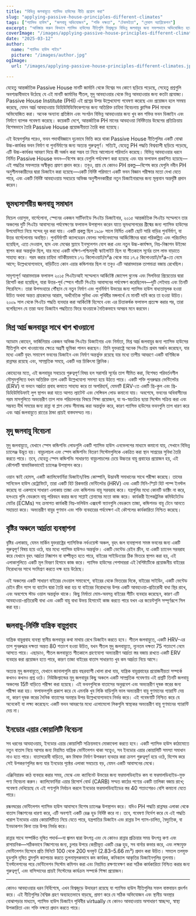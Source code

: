 ```yaml
---
title: "বিভিন্ন জলবায়ুতে প্যাসিভ হাউসের নীতি প্রয়োগ করা"
slug: "applying-passive-house-principles-different-climates"
tags: ["প্যাসিভ হাউস", "জলবায়ু অভিযোজন", "শক্তি দক্ষতা", "টেকসইতা", "গ্লোবাল অ্যাপ্লিকেশন"]
excerpt: "আবিষ্কার করুন কিভাবে প্যাসিভ হাউসের নীতিগুলি বিশ্বজুড়ে বিভিন্ন জলবায়ুর জন্য সফলভাবে অভিযোজিত হতে পারে, বাস্তব উদাহরণ এবং যেকোন পরিবেশে আরাম এবং দক্ষতা বজায় রাখার জন্য ব্যবহারিক সমাধান সহ।"
coverImage: "/images/applying-passive-house-principles-different-climates.jpg"
date: "2025-03-12"
author:
  name: "প্যাসিভ হাউস গাইড"
  picture: "/images/author.jpg"
ogImage:
  url: "/images/applying-passive-house-principles-different-climates.jpg"

---
```

যেহেতু আন্তর্জাতিক Passive House মানটি জার্মানি থেকে বিশ্বের সব কোণে ছড়িয়ে পড়েছে, সেহেতু প্রশ্নগুলি অবশ্যম্ভাবীভাবে উঠেছে যে এই মানটি জার্মানির শীতল, মৃদু আবহাওয়ার থেকে ভিন্ন আবহাওয়ার জন্য কতটা প্রযোজ্য। Passive House Institute (PHI) এই প্রশ্নের উপর উল্লেখযোগ্য গবেষণা করেছে এবং প্রয়োজন হলে সমন্বয় করেছে, যেমন আর্দ্র আবহাওয়ায় ডিহিউমিডিফিকেশনের জন্য অতিরিক্ত চাহিদা বিবেচনায় ক্লাসিক PH মানকে অভিযোজিত করা। অনেক অন্যান্য প্রতিষ্ঠান এবং সংগঠন বিভিন্ন আবহাওয়ার জন্য খুব কম শক্তির ভবন ডিজাইন এবং নির্মাণে ব্যাপক গবেষণা করেছে। কয়েকটি দেশে, আন্তর্জাতিক PH মানের আবহাওয়া নির্দিষ্টতার উদ্বেগের প্রতিক্রিয়ায় বিশেষভাবে তৈরি Passive House প্রয়োজনীয়তা তৈরি করা হয়েছে।

এই উদ্বেগগুলির পরেও, ভবন পদার্থবিজ্ঞানে দৃঢ়ভাবে ভিত্তি করে থাকা Passive House নীতিগুলির একটি বোঝা উচ্চ-কার্যকর ভবন নির্মাণ বা পুনর্নির্মাণের জন্য অত্যন্ত গুরুত্বপূর্ণ। সত্যিই, যেহেতু PH পদ্ধতি বিশ্বব্যাপী ছড়িয়ে পড়েছে, এটি উচ্চ-কার্যকর আবরণ দিয়ে কী অর্জন করা সম্ভব তা নিয়ে আলোচনা পরিবর্তন করেছে। বিভিন্ন আবহাওয়ার ধরনে নির্মিত Passive House ভবন—বিশেষ করে যেগুলি পর্যবেক্ষণ করা হয়েছে এবং যার ফলাফল প্রকাশিত হয়েছে—এই পদ্ধতির সফলতার অস্বীকৃত প্রমাণ প্রদান করে। তবুও, প্রায় যে কোনও PH প্রকল্প—বিশেষ করে যেগুলি নবীন PH অনুশীলনকারীদের দ্বারা ডিজাইন করা হয়েছে—একটি নির্দিষ্ট পরিমাণে একটি ভবন বিজ্ঞান পরীক্ষার মতো দেখা যেতে পারে, এবং একটি নির্দিষ্ট আবহাওয়ায় সবচেয়ে অভিজ্ঞ অনুশীলনকারীরা নতুন ডিজাইনারদের জন্য মূল্যবান অন্তর্দৃষ্টি প্রদান করেন।
## ভূমধ্যসাগরীয় জলবায়ু সমাধান

মিচেল ওয়াসুফ, বার্সেলোনা, স্পেনের একজন সার্টিফাইড পিএইচ ডিজাইনার, ২০১৫ আন্তর্জাতিক পিএইচ সম্মেলনে তার অঞ্চলের দুটি পিএইচ আবাসনের পর্যবেক্ষণের ফলাফল উপস্থাপন করেন যাতে ভূমধ্যসাগরের গ্রীষ্মের জন্য প্যাসিভ হাউসের উপযোগিতা নিয়ে সন্দেহ দূর করা যায়। একটি প্রকল্প ছিল ১৯১৮ সালে নির্মিত একটি ছোট সারি বাড়ির পুনর্নির্মাণ, যা উত্তর বার্সেলোনায় অবস্থিত। পুনর্নির্মাণটি ক্যালডেরন ফোলচ সার্সানেদাসের আর্কিটেক্টদের দ্বারা পরিকল্পিত এবং পরিচালিত হয়েছিল, এতে দেওয়াল, ছাদ এবং মেঝের স্ল্যাবে ইনসুলেশন যোগ করা এবং নতুন উচ্চ-কার্যক্ষম, নিম্ন-নিষ্কাশন উইন্ডো স্থাপন করা অন্তর্ভুক্ত ছিল, যার মধ্যে একটি দক্ষিণ-পশ্চিমমুখী স্কাইলাইট ছিল যা শীতকালে সূর্যের তাপ লাভ বাড়াতে সাহায্য করে। গরম করার চাহিদা নাটকীয়ভাবে ১৭১ কিলোওয়াট/ম²a থেকে মাত্র ১৭.৫ কিলোওয়াট/ম²a-তে নেমে আসে; উল্লেখযোগ্যভাবে, বাড়িটিতে কোন এয়ার কন্ডিশনার ছিল না তবুও এটি আরামদায়ক তাপমাত্রা বজায় রেখেছিল।

সাদৃশ্যপূর্ণ আরামদায়ক ফলাফল ২০১৫ পিএইচআই সম্মেলনে আর্কিটেক্ট জোসেপ বুনেস্ক এবং সিলভিয়া প্রিয়েতোর দ্বারা রিপোর্ট করা হয়েছিল, যারা উত্তর-পূর্ব স্পেনে পাঁচটি পিএইচ আবাসনের পর্যবেক্ষণ করেছিলেন—দুটি লেইদায় এবং তিনটি পিরেনিসে। তারা উপসংহারে পৌঁছান যে নতুন নির্মাণ এবং পুনর্নির্মাণ উভয়ের জন্য প্যাসিভ হাউস বাধ্যতামূলক হওয়া উচিত অথবা অন্তত গ্রাহকদের আরাম, অর্থনৈতিক সুবিধা এবং পৃথিবীর মঙ্গলার্থে যে মানটি দাবি করে তা হওয়া উচিত। ২০০৯ সাল থেকে পিএইচ পদ্ধতি ব্যবহার করা আর্কিটেক্ট হিসেবে এবং এর চিত্তাকর্ষক ফলাফল প্রত্যক্ষ করার পর, তারা বলেছিলেন যে তারা অন্য ডিজাইন পদ্ধতিতে ফিরে যাওয়াকে নৈতিকভাবে অসম্ভব মনে করবেন।
## মিশ্র আর্দ্র জলবায়ুর সাথে খাপ খাওয়ানো

অ্যাডাম কোহেন, ভার্জিনিয়ার একজন অভিজ্ঞ পিএইচ ডিজাইনার এবং নির্মাতা, মিশ্র আর্দ্র জলবায়ুর জন্য প্যাসিভ হাউসের নীতিগুলি খাপ খাওয়ানোর ক্ষেত্রে অগ্রণী ভূমিকা পালন করছেন। তিনি যুক্তরাষ্ট্রে অনেক পিএইচ প্রথম অর্জন করেছেন, যার মধ্যে একটি বৃহৎ সমাবেশ ভবনের ডিজাইন এবং নির্মাণ অন্তর্ভুক্ত রয়েছে যার মধ্যে তাপীয় আবরণে একটি বাণিজ্যিক রান্নাঘর রয়েছে এবং, সাম্প্রতিক সময়ে, একটি দন্ত চিকিৎসা ক্লিনিক।

কোহেনের মতে, এই জলবায়ুর সবচেয়ে গুরুত্বপূর্ণ বিষয় হল সরাসরি সূর্যের তাপ সীমিত করা, বিশেষত পরিবর্তনশীল মৌসুমগুলিতে যখন অতিরিক্ত তাপ একটি উল্লেখযোগ্য সমস্যা হয়ে উঠতে পারে। একটি শক্তি পুনরুদ্ধার ভেন্টিলেটর (ERV) যা ভবনে আর্দ্রতা প্রবাহ কমাতে সাহায্য করে তা অপরিহার্য, যেমনটি ERV-তে একটি প্রি-কুল এবং প্রি-ডিহিউমিডিফাই লুপ স্থাপন করা যাতে আগত ল্যাটেন্ট এবং সেন্সিবল লোড কমানো যায়। অবশেষে, ভবনের অধিবাসীদের গরম মাসগুলিতে অভ্যন্তরীণ তাপ লাভ পরিচালনার বিষয়ে শিক্ষা প্রয়োজন, যা অ-স্বয়ংক্রিয় ছায়া সিস্টেম সক্রিয় করা এবং সম্ভবত দীর্ঘ সময়ের জন্য রান্না বা প্লাগ লোড সীমাবদ্ধ করা অন্তর্ভুক্ত করে, কারণ প্যাসিভ হাউসের ভবনগুলি তাপ ধারণ করে এবং আর্দ্র জলবায়ুতে রাতের ঠান্ডা প্রায়ই বাস্তবসম্মত নয়।
## মৃদু জলবায়ু বিবেচনা

মৃদু জলবায়ুতে, যেখানে স্পেস কন্ডিশনিং লোডগুলি একটি প্যাসিভ হাউস এনভেলপের মাধ্যমে কমানো যায়, সেখানে বিভিন্ন চ্যালেঞ্জ উদ্ভূত হয়। বায়ুচলাচল এবং স্পেস কন্ডিশনিং বিতরণ সিস্টেমগুলিকে একত্রিত করা স্থান সাশ্রয়ের সুবিধা তৈরি করতে পারে। তবে, যেহেতু স্পেস কন্ডিশনিং সাধারণত বায়ুচলাচলের চেয়ে উচ্চতর বায়ু প্রবাহের প্রয়োজন হয়, এই কৌশলটি স্বাভাবিকভাবেই চ্যালেঞ্জ উপস্থাপন করে।

ওয়ান স্কাই হোমস, একটি ক্যালিফোর্নিয়া ডিজাইন/বিল্ড কোম্পানি, উদ্ভাবনী সমাধানের সাথে পরীক্ষা করেছে। তাদের সানিভেল হাউস রেট্রোফিটে, তারা একটি হিট রিকভারি ভেন্টিলেটর (HRV) এবং একটি মিনি-স্প্লিট হিট পাম্প ইনস্টল করেছে যা একসাথে সাধারণ এলাকায় তাজা এবং কন্ডিশনড বায়ু সরবরাহ করে। যন্ত্রগুলির মধ্যে কোনটি ডাক্টিং না করে, হলওয়ে গুলি বেডরুমে বায়ু পরিবহন করার জন্য সাপ্লাই প্লেনামের মতো কাজ করে। কার্যকরী ইলেকট্রনিক কমিউটেটেড মোটর (ECMs) সহ ক্রমাগত কার্যকরী নিম্ন-ভলিউম এক্সহস্ট ফ্যানগুলি বেডরুমে তাজা, কন্ডিশনড বায়ু টেনে আনতে সহায়তা করে। অভ্যন্তরীণ বায়ুর গুণমান এবং শক্তি ব্যবহারের পর্যবেক্ষণ এই কৌশলের কার্যকারিতা নিশ্চিত করেছে।
## বৃষ্টির অঞ্চলে আর্দ্রতা ব্যবস্থাপনা

বৃষ্টির এলাকায়, যেমন মার্কিন যুক্তরাষ্ট্রের প্যাসিফিক নর্থওয়েস্ট অঞ্চল, বৃহৎ জল ব্যবস্থাপনা সমস্ত ভবনের জন্য একটি গুরুত্বপূর্ণ বিষয় হয়ে ওঠে, যার মধ্যে প্যাসিভ হাউসও অন্তর্ভুক্ত। একটি ভেন্টেড রেইন স্ক্রীন, যা একটি চ্যানেল সরবরাহ করে যেখানে বৃহৎ আর্দ্রতা নিষ্কাশন বা বাষ্পীভূত হতে পারে, বাইরের সাইডিংয়ের ঠিক ভিতরে স্থাপন করা হয়, এই এলাকাগুলিতে একটি মূল বিবরণ হিসাবে কাজ করে। প্যাসিভ হাউসের পেশাদাররা এই বৈশিষ্ট্যটিকে প্রয়োজনীয় বাইরের নিরোধনের সাথে সংমিশ্রণ করতে দক্ষ হয়ে উঠেছে।

এই অঞ্চলের একটি সাধারণ বাইরের দেওয়াল সমাবেশে, বাইরের থেকে ভিতরের দিকে, বাইরের সাইডিং, একটি ভেন্টেড রেইন স্ক্রীন গ্যাপ যা ব্যাটেন দ্বারা তৈরি করা হয় যা বাইরের নিরোধনের উপর একটি আবহাওয়া-প্রতিরোধী বাধা স্থির রাখে, এবং অবশেষে স্টাড ওয়াল অন্তর্ভুক্ত থাকে। কিছু নির্মাতা মোম-অবসন্ন বাইরের শীটিং ব্যবহার করেছেন, কারণ এটি আবহাওয়া-প্রতিরোধী বাধা এবং একটি বায়ু বাধা উভয় হিসাবেই কাজ করতে পারে যখন এর জয়েন্টগুলি সম্পূর্ণরূপে সিল করা হয়।

## জলবায়ু-নির্দিষ্ট যান্ত্রিক বায়ুপ্রবাহ

যান্ত্রিক বায়ুপ্রবাহ ব্যবস্থা স্থানীয় জলবায়ুর কথা মাথায় রেখে ডিজাইন করতে হবে। শীতল জলবায়ুতে, একটি HRV-এর তাপ পুনরুদ্ধার দক্ষতা অন্তত 80 শতাংশ হওয়া উচিত, যখন শীতল মৃদু জলবায়ুতে, ন্যূনতম দক্ষতা 75 শতাংশে নেমে আসতে পারে। এছাড়াও, শীতল জলবায়ুতে শীতকালে গ্রহণযোগ্য অভ্যন্তরীণ আর্দ্রতা স্তর বজায় রাখতে একটি ERV ব্যবহার করা প্রয়োজন হতে পারে, কারণ তাজা বাইরের বাতাস সাধারণত খুব কম আর্দ্রতা নিয়ে আসে।

অত্যন্ত মৃদু জলবায়ুতে, যেখানে জানালাগুলি প্রায় বছরব্যাপী খোলা রাখা যায়, যান্ত্রিক বায়ুপ্রবাহের প্রয়োজনীয়তা সম্পর্কে কখনও কখনও প্রশ্ন ওঠে। নিউজিল্যান্ডের মৃদু জলবায়ুর কিছু অঞ্চলে একটি সাম্প্রতিক গবেষণায় এই প্রশ্নটি তিনটি জলবায়ু অঞ্চলের 15টি বাড়িতে পরীক্ষা করা হয়েছে। এই ভবনগুলিকে বাতাসের অনুপ্রবেশ এবং অভ্যন্তরীণ দূষক স্তরের জন্য পরীক্ষা করা হয়। ফলাফলগুলি প্রকাশ করে যে এমনকি খুব লিকি বাড়িগুলি ভাল অভ্যন্তরীণ বায়ু গুণমানের গ্যারান্টি দেয় না, কারণ দূষক স্তরের দৈনিক বাতাসের অবস্থার উপর উল্লেখযোগ্যভাবে নির্ভর করে। এই গবেষণাটি নিশ্চিত করে যে অনেকেই যা লক্ষ্য করেছেন: একটি ভবন আবরণের মধ্যে এলোমেলো লিকগুলি স্বাস্থ্যকর অভ্যন্তরীণ বায়ু গুণমানের গ্যারান্টি দেয় না।
## ইনডোর এয়ার কোয়ালিটি বিবেচনা

সব ধরনের আবহাওয়ায়, ইনডোর এয়ার কোয়ালিটি সক্রিয়ভাবে মোকাবেলা করতে হবে। একটি প্যাসিভ হাউস কাঠামোতে নতুন বাতাস নিয়ে আসার জন্য নিয়মিত যান্ত্রিক ভেন্টিলেশন থাকা সত্ত্বেও, সব ইনডোর এয়ার কোয়ালিটি সমস্যা সমাধান নাও হতে পারে। বাতাসরোধী বাড়িতে, কম বিষাক্ত নির্মাণ উপকরণ ব্যবহার করা ক্রমশ গুরুত্বপূর্ণ হয়ে ওঠে, বিশেষ করে সেই উপকরণগুলির জন্য যার ইনডোর পৃষ্ঠের এলাকা সবচেয়ে বড়, যেমন একটি আবাসনের মেঝে।

এঞ্জিনিয়ারড কাঠ ব্যবহার করার সময়, মেঝে এবং ক্যাবিনেট উভয়ের জন্য ফরমালডিহাইড কম বা ফরমালডিহাইড-মুক্ত পণ্য বিবেচনা করুন। ক্যালিফোর্নিয়া এয়ার রিসোর্স বোর্ড (CARB) সম্মত কাঠের পণ্যের একটি তালিকা বজায় রাখে; গবেষণা দেখিয়েছে যে এই পণ্যগুলি নির্বাচন করলে ইনডোর ফরমালডিহাইডের স্তর 40 শতাংশেরও বেশি কমানো যেতে পারে।

রন্ধনঘরের ভেন্টিলেশন প্যাসিভ হাউস আবাসনে বিশেষ চ্যালেঞ্জ উপস্থাপন করে। যদিও PH পদ্ধতি রান্নাঘর এলাকা থেকে বাতাস নিষ্কাশনের ধারণা করে, এটি অবশ্যই একটি রেঞ্জ হুড নির্দিষ্ট করে না। তবে, গবেষণা নির্দেশ করে যে এই পদ্ধতি খারাপ ইনডোর এয়ার কোয়ালিটিতে নিয়ে যেতে পারে, যন্ত্রপাতির ডিজাইন এবং রান্নার টপ গ্যাস-চালিত, বৈদ্যুতিক, বা ইনডাকশন কিনা তার উপর নির্ভর করে।

রান্নার সাথে সম্পর্কিত দূষিত পদার্থ—যা জ্বালন দ্বারা উৎপন্ন এবং যে কোনও রান্নার প্রক্রিয়ার সময় উৎপন্ন কণা এবং রাসায়নিক—সঠিকভাবে নিষ্কাশনের জন্য, চুলার উপরে কেন্দ্রীভূত একটি রেঞ্জ হুড, সব বার্নার কভার করে, এবং লক্ষ্যযুক্ত ভেন্টিলেশন হিসেবে প্রতি মিনিটে 100 থেকে 200 ঘনফুট (2.83–5.66 m³) প্রদান করা উচিত। সমতল তলযুক্ত হুডগুলি দূষিত প্লুমগুলি ক্যাপচার করতে তুলনামূলকভাবে কম কার্যকর, কনিক্যাল আকৃতির ডিজাইনগুলির তুলনায়। ইনস্টলেশনের পরে ভেন্টিলেশন সিস্টেম কমিশন করা এবং নিয়মিত রক্ষণাবেক্ষণ করা সঠিক কার্যকারিতা নিশ্চিত করার জন্য গুরুত্বপূর্ণ, এবং বাসিন্দাদের প্রায়ই সিস্টেমের কার্যক্রম সম্পর্কে শিক্ষা প্রয়োজন।

---

কোনও আবহাওয়ার ধরন নির্বিশেষে, এখন বিশ্বজুড়ে উদাহরণ রয়েছে যা প্যাসিভ হাউস নীতিগুলির সফল বাস্তবায়ন প্রদর্শন করে। এই নীতিগুলির বৈশ্বিক গ্রহণ অব্যাহতভাবে বাড়ছে, প্রমাণ করে যে সঠিক অভিযোজন এবং স্থানীয় অবস্থার বোঝাপড়ার মাধ্যমে, প্যাসিভ হাউস ডিজাইন পৃথিবীর virtually যে কোনও আবহাওয়ায় অসাধারণ স্বাচ্ছন্দ্য, স্বাস্থ্য উপকারিতা এবং শক্তি দক্ষতা প্রদান করতে পারে।
